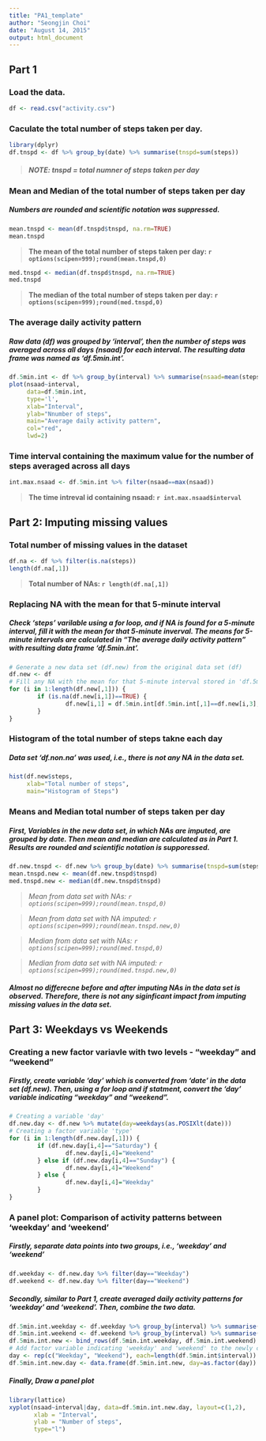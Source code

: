 ```yaml
---
title: "PA1_template"
author: "Seongjin Choi"
date: "August 14, 2015"
output: html_document
---
```

## Part 1
### Load the data.
```r
df <- read.csv("activity.csv")
```


### Caculate the total number of steps taken per day.
```r
library(dplyr)
df.tnspd <- df %>% group_by(date) %>% summarise(tnspd=sum(steps))
```
> ##### *NOTE: tnspd = total numner of steps taken per day*


### Mean and Median of the total number of steps taken per day
##### Numbers are rounded and scientific notation was suppressed.
```r
mean.tnspd <- mean(df.tnspd$tnspd, na.rm=TRUE)
mean.tnspd
```
> **The mean of the total number of steps taken per day: `r options(scipen=999);round(mean.tnspd,0)`**

```r
med.tnspd <- median(df.tnspd$tnspd, na.rm=TRUE)
med.tnspd
```
> **The median of the total number of steps taken per day: `r options(scipen=999);round(med.tnspd,0)`**


### The average daily activity pattern
##### *Raw data (df) was grouped by 'interval', then the number of steps was averaged across all days (nsaad) for each interval. The resulting data frame was named as 'df.5min.int'.* 
```r
df.5min.int <- df %>% group_by(interval) %>% summarise(nsaad=mean(steps, na.rm=TRUE))
plot(nsaad~interval, 
     data=df.5min.int, 
     type='l',
     xlab="Interval",
     ylab="Nnumber of steps",
     main="Average daily activity pattern",
     col="red",
     lwd=2)
```


### Time interval containing the maximum value for the number of steps averaged across all days
```r
int.max.nsaad <- df.5min.int %>% filter(nsaad==max(nsaad))
```
> **The time intreval id containing nsaad: `r int.max.nsaad$interval`**





## Part 2: Imputing missing values
### Total number of missing values in the dataset
```r
df.na <- df %>% filter(is.na(steps))
length(df.na[,1])
```
> **Total number of NAs: `r length(df.na[,1])`**


### Replacing NA with the mean for that 5-minute interval
##### Check 'steps' varilable using a for loop, and if NA is found for a 5-minute interval, fill it with the mean for that 5-minute inverval. The means for 5-minute intervals are calculated in "The average daily activity pattern" with resulting data frame 'df.5min.int'.
```r
# Generate a new data set (df.new) from the original data set (df)
df.new <- df
# Fill any NA with the mean for that 5-minute interval stored in 'df.5min.int'.
for (i in 1:length(df.new[,1])) {
        if (is.na(df.new[i,1])==TRUE) {
                df.new[i,1] = df.5min.int[df.5min.int[,1]==df.new[i,3],2]
        }
}
```


### Histogram of the total number of steps takne each day
##### Data set 'df.non.na' was used, i.e., there is not any NA in the data set.
```r
hist(df.new$steps,
     xlab="Total number of steps",
     main="Histogram of Steps")
```


### Means and Median total number of steps taken per day
##### First, Variables in the new data set, in which NAs are imputed, are grouped by date. Then mean and median are calculated as in Part 1. Results are rounded and scientific notation is supporessed. 
```r
df.new.tnspd <- df.new %>% group_by(date) %>% summarise(tnspd=sum(steps))
mean.tnspd.new <- mean(df.new.tnspd$tnspd)
med.tnspd.new <- median(df.new.tnspd$tnspd)
```
> *Mean from data set with NAs: `r options(scipen=999);round(mean.tnspd,0)`*

> *Mean from data set with NA imputed: `r options(scipen=999);round(mean.tnspd.new,0)`*

> *Median from data set with NAs: `r options(scipen=999);round(med.tnspd,0)`*

> *Median from data set with NA imputed: `r options(scipen=999);round(med.tnspd.new,0)`*

##### **Almost no differecne before and after imputing NAs in the data set is observed. Therefore, there is not any siginficant impact from imputing missing values in the data set.** 





## Part 3: Weekdays vs Weekends
### Creating a new factor variavle with two levels - "weekday" and "weekend"
##### Firstly, create variable 'day' which is converted from 'date' in the data set (df.new). Then, using a for loop and if statment, convert the 'day' variable indicating "weekday" and "weekend". 
```r
# Creating a variable 'day'
df.new.day <- df.new %>% mutate(day=weekdays(as.POSIXlt(date)))
# Creating a factor variable 'type' 
for (i in 1:length(df.new.day[,1])) {
        if (df.new.day[i,4]=="Saturday") {
                df.new.day[i,4]="Weekend"
        } else if (df.new.day[i,4]=="Sunday") {
                df.new.day[i,4]="Weekend"
        } else {
                df.new.day[i,4]="Weekday"
        }
}
```


### A panel plot: Comparison of activity patterns between 'weekday' and 'weekend' 
##### Firstly, separate data points into two groups, i.e., 'weekday' and 'weekend'
```r
df.weekday <- df.new.day %>% filter(day=="Weekday")
df.weekend <- df.new.day %>% filter(day=="Weekend")
```


##### Secondly, similar to Part 1, create averaged daily activity patterns for 'weekday' and 'weekend'. Then, combine the two data. 
```r
df.5min.int.weekday <- df.weekday %>% group_by(interval) %>% summarise(nsaad=mean(steps))
df.5min.int.weekend <- df.weekend %>% group_by(interval) %>% summarise(nsaad=mean(steps))
df.5min.int.new <- bind_rows(df.5min.int.weekday, df.5min.int.weekend)
# Add factor variable indicating 'weekday' and 'weekend' to the newly combined data.
day <- rep(c("Weekday", "Weekend"), each=length(df.5min.int$interval))
df.5min.int.new.day <- data.frame(df.5min.int.new, day=as.factor(day))
```


##### Finally, Draw a panel plot 
```r
library(lattice)
xyplot(nsaad~interval|day, data=df.5min.int.new.day, layout=c(1,2),
       xlab = "Interval",
       ylab = "Number of steps",
       type="l")
```

